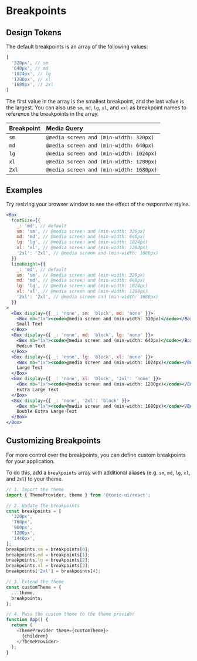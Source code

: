 
# Breakpoints

## Design Tokens

<ThemeParser theme="breakpoints" />

The default breakpoints is an array of the following values:

```js
[
  '320px', // sm
  '640px', // md
  '1024px', // lg
  '1280px', // xl
  '1680px', // 2xl
]
```

The first value in the array is the smallest breakpoint, and the last value is the largest. You can also use `sm`, `md`, `lg`, `xl`, and `xxl` as breakpoint names to reference the breakpoints in the array.

| Breakpoint | Media Query |
| :--------- | :---------- |
| `sm` | `@media screen and (min-width: 320px)` |
| `md` | `@media screen and (min-width: 640px)` |
| `lg` | `@media screen and (min-width: 1024px)` |
| `xl` | `@media screen and (min-width: 1280px)` |
| `2xl` | `@media screen and (min-width: 1680px)` |

## Examples

Try resizing your browser window to see the effect of the responsive styles.

```jsx
<Box
  fontSize={{
    _: 'md', // default
    sm: 'sm', // @media screen and (min-width: 320px)
    md: 'md', // @media screen and (min-width: 640px)
    lg: 'lg', // @media screen and (min-width: 1024px)
    xl: 'xl', // @media screen and (min-width: 1280px)
    '2xl': '2xl', // @media screen and (min-width: 1680px)
  }}
  lineHeight={{
    _: 'md', // default
    sm: 'sm', // @media screen and (min-width: 320px)
    md: 'md', // @media screen and (min-width: 640px)
    lg: 'lg', // @media screen and (min-width: 1024px)
    xl: 'xl', // @media screen and (min-width: 1280px)
    '2xl': '2xl', // @media screen and (min-width: 1680px)
  }}
>
  <Box display={{ _: 'none', sm: 'block', md: 'none' }}>
    <Box mb="1x"><code>@media screen and (min-width: 320px)</code></Box>
    Small Text
  </Box>
  <Box display={{ _: 'none', md: 'block', lg: 'none' }}>
    <Box mb="1x"><code>@media screen and (min-width: 640px)</code></Box>
    Medium Text
  </Box>
  <Box display={{ _: 'none', lg: 'block', xl: 'none' }}>
    <Box mb="1x"><code>@media screen and (min-width: 1024px)</code></Box>
    Large Text
  </Box>
  <Box display={{ _: 'none', xl: 'block', '2xl': 'none' }}>
    <Box mb="1x"><code>@media screen and (min-width: 1280px)</code></Box>
    Extra Large Text
  </Box>
  <Box display={{ _: 'none', '2xl': 'block' }}>
    <Box mb="1x"><code>@media screen and (min-width: 1680px)</code></Box>
    Double Extra Large Text
  </Box>
</Box>
```

## Customizing Breakpoints

For more control over the breakpoints, you can define custom breakpoints for your application.

To do this, add a `breakpoints` array with additional aliases (e.g. `sm`, `md`, `lg`, `xl`, and `2xl`) to your theme.

```js
// 1. Import the theme
import { ThemeProvider, theme } from '@tonic-ui/react';

// 2. Update the breakpoints
const breakpoints = [
  '320px',
  '768px',
  '960px',
  '1200px',
  '1440px',
];
breakpoints.sm = breakpoints[0];
breakpoints.md = breakpoints[1];
breakpoints.lg = breakpoints[2];
breakpoints.xl = breakpoints[3];
breakpoints['2xl'] = breakpoints[4];

// 3. Extend the theme
const customTheme = {
  ...theme,
  breakpoints,
};

// 4. Pass the custom theme to the theme provider
function App() {
  return (
    <ThemeProvider theme={customTheme}>
      {children}
    </ThemeProvider>
  );
}
```
